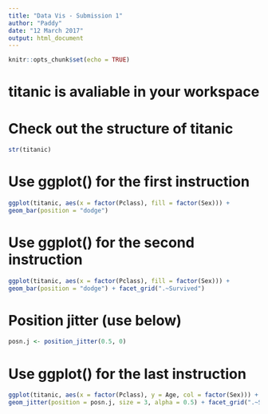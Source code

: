 ---
title: "Data Vis - Submission 1"
author: "Paddy"
date: "12 March 2017"
output: html_document
---

```{r setup, include=FALSE}
knitr::opts_chunk$set(echo = TRUE)
```
# titanic is avaliable in your workspace

# Check out the structure of titanic


```{r}
str(titanic)
```

# Use ggplot() for the first instruction

```{r}
ggplot(titanic, aes(x = factor(Pclass), fill = factor(Sex))) + 
geom_bar(position = "dodge")
```


# Use ggplot() for the second instruction

```{r}
ggplot(titanic, aes(x = factor(Pclass), fill = factor(Sex))) + 
geom_bar(position = "dodge") + facet_grid(".~Survived")
```

# Position jitter (use below)

```{r}
posn.j <- position_jitter(0.5, 0)
```

# Use ggplot() for the last instruction

```{r}
ggplot(titanic, aes(x = factor(Pclass), y = Age, col = factor(Sex))) + 
geom_jitter(position = posn.j, size = 3, alpha = 0.5) + facet_grid(".~Survived")
```


